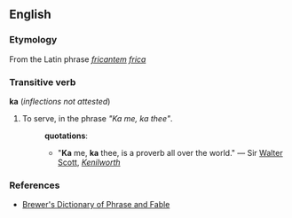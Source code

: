 ==English==
=== Etymology ===
From the Latin phrase ''[[fricantem]] [[frica]]'' <!-- ''[[Muli]] [[mutuo]] [[scabunt]]'' -->
===Transitive verb===
'''ka''' (''inflections not attested'')
# To serve, in the phrase ''"Ka me, ka thee"''.
#:'''quotations''':
#:*"'''Ka''' me, '''ka''' thee, is a proverb all over the world." &mdash; Sir [[w:Walter Scott|Walter Scott]], ''[[w:Kenilworth (novel)|Kenilworth]]''
=== References ===
* [http://bootlegbooks.com/Reference/PhraseAndFable/data/693.html Brewer's Dictionary of Phrase and Fable]